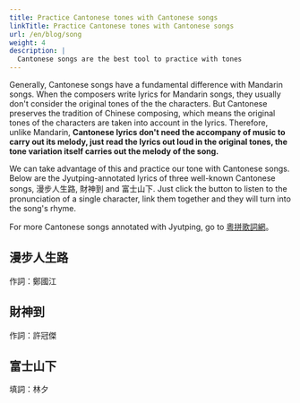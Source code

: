 ```yaml
---
title: Practice Cantonese tones with Cantonese songs
linkTitle: Practice Cantonese tones with Cantonese songs
url: /en/blog/song
weight: 4
description: |
  Cantonese songs are the best tool to practice with tones
---
```


Generally, Cantonese songs have a fundamental difference with Mandarin songs. When the composers write lyrics for Mandarin songs, they usually don't consider the original tones of the the characters. But Cantonese preserves the tradition of Chinese composing, which means the original tones of the characters are taken into account in the lyrics. Therefore, unlike Mandarin, **Cantonese lyrics don't need the accompany of music to carry out its melody, just read the lyrics out loud in the original tones, the tone variation itself carries out the melody of the song.**

We can take advantage of this and practice our tone with Cantonese songs. Below are the Jyutping-annotated lyrics of three well-known Cantonese songs, 漫步人生路, 財神到 and 富士山下. Just click the button to listen to the pronunciation of a single character, link them together and they will turn into the song's rhyme.

For more Cantonese songs annotated with Jyutping, go to [粵拼歌詞網](https://jyut6.com/)。

## 漫步人生路

作詞：鄭國江

<SampleText sample="maanboujansanglou" />

## 財神到

作詞：許冠傑

<SampleText sample="coisandou" />

## 富士山下

填詞：林夕

<SampleText sample="fusisaanhaa" />
